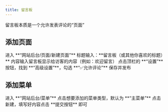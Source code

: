 ```yaml
---
title: 留言板
---
```


<Callout title="提示">
留言板本质是一个允许发表评论的“页面”
</Callout>

## 添加页面

<Steps>
<Step>
进入 **“网站后台/页面/新建页面”**
</Step>
<Step>
标题输入：**留言板（或其他你喜欢的标题）**
</Step>
<Step>
内容输入留言板显示给访客的内容（例如：欢迎留言）
</Step>
<Step>
点击顶栏的 **“设置”** 按钮，找到 **“高级设置”**，勾选 **“✅允许评论”**
</Step>
<Step>
保存并发布
</Step>
</Steps>

## 添加菜单

<Steps>
<Step>
进入 **“网站后台/菜单”**
</Step>
<Step>
点击想要添加的菜单类型，默认为 **“主菜单”**
</Step>
<Step>
点击新建，填写好内容点击 **提交按钮** 即可
</Step>
</Steps>
